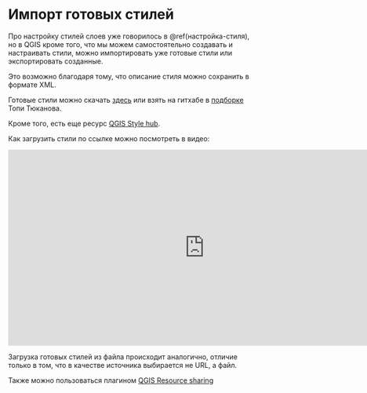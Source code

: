 # Импорт готовых стилей {#styles-import}

Про настройку стилей слоев уже говорилось в \@ref(настройка-стиля), но в QGIS кроме того, что мы можем самостоятельно создавать и настраивать стили, можно импортировать уже готовые стили или экспортировать созданные.

Это возможно благодаря тому, что описание стиля можно сохранить в формате XML.

Готовые стили можно скачать [здесь](https://plugins.qgis.org/styles/) или взять на гитхабе в [подборке](https://github.com/tjukanovt/qgis_styles) Топи Тюканова.

Кроме того, есть еще ресурс [QGIS Style hub](http://qgis-hub.fast-page.org/styles.php).

Как загрузить стили по ссылке можно посмотреть в видео:

```{=html}
<iframe width="800" height="400" src="https://www.youtube.com/embed/zZW97unRBRw" title="YouTube video player" frameborder="0" allow="accelerometer; autoplay; clipboard-write; encrypted-media; gyroscope; picture-in-picture" allowfullscreen></iframe>
```
Загрузка готовых стилей из файла происходит аналогично, отличие только в том, что в качестве источника выбирается не URL, а файл.

Также можно пользоваться плагином [QGIS Resource sharing](https://plugins.qgis.org/plugins/qgis_resource_sharing/)
